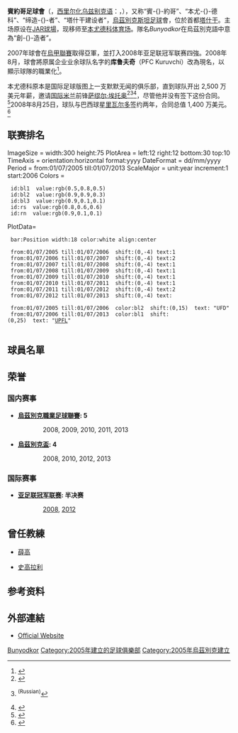 {{noteTA|G1=足球|G2=烏茲別克足球會
|T=zh-hans:本尤德科足球俱乐部;zh-cn:缔造者足球俱乐部;zh-hk:賓約哥足球會;zh-tw:締造者足球俱樂部;
|1=zh-hans:本尤德科;zh-cn:缔造者;zh-hk:賓約哥;zh-tw:締造者;
}}
{{Infobox Football club
| clubname    = 賓約哥<br />Bunyodkor
| image       = [[File:Bunyodkor_logo.jpg|180px]]
| fullname    = 賓約哥足球俱樂部
| nickname    = ''Qaldirgʻochlar'' (燕子)
| shortname   = 
| founded    = {{Start date and age|2005}}
| ground      = [[國家體育場_(烏茲別克)|國家體育場]]
| capacity   = 34,000
| chairman    = 图拉甘·久拉耶夫<br/> Tulagan Djuraev
| mgrtitle    = 領隊
| manager     = [[米尔贾拉勒·卡西莫夫|米尔贾拉勒·卡西莫夫]]<br/> Mirjalol Qosimov
| league      = [[烏茲別克超級足球聯賽|烏茲別克超級足球聯賽]]
| season      = 2021
| position    = 烏茲超，第 5 位
| website    = http://fcbunyodkor.com/
|pattern_la1 = _bunyodkor21h
|pattern_b1 = _bunyodkor21h
|pattern_ra1 = _bunyodkor21h
|pattern_sh1 = _bunyodkor21h
|leftarm1 = 200080
|body1 = 200080
|rightarm1 = 200080
|shorts1 = 200080
|socks1 = 200080
|pattern_la2 = _jakostrike1920wb
|pattern_b2 = _jakostrike1920wb
|pattern_ra2 = _jakostrike1920wb
|pattern_so2 = _jakolazio19wb
|leftarm2 = FFFFFF
|body2 = FFFFFF
|rightarm2 = FFFFFF
|shorts2 = FFFFFF
|socks2 = FFFFFF
}}

'''賓約哥足球會'''（{{lang-uz|Bunyodkor}}，[[乌兹别克语|西里尔化乌兹别克语]]：{{lang|uz|Бунёдкор}}，{{lang-ru|Бунёдкор}}），又称“賓-{}-約哥”、“本尤-{}-德科”、“缔造-{}-者”、“塔什干建设者”，[[烏茲別克斯坦|烏茲別克斯坦]][[足球|足球]]會，位於首都[[塔什干|塔什干]]。主场原设在[[JAR球場|JAR球場]]，现移师至[[本尤德科体育场|本尤德科体育场]]。隊名''Bunyodkor''在烏茲別克語中意為“創-{}-造者”。

2007年球會在[[烏茲別克職業足球聯賽|烏甲聯賽]]取得亞軍，並打入2008年亚足联冠军联赛四強。2008年8月，球會將原属企业业余球队名字的'''库鲁夫奇'''（PFC Kuruvchi）改為現名，以顯示球隊的職業化<ref name="name change">{{Cite web |url=http://www.pfc-kuruvchi.com/eng/news_details.asp?newsID=631 |title=Kuruvchi Renamed to Bunyodkor |access-date=2009-06-23 |archive-date=2008-09-01 |archive-url=https://web.archive.org/web/20080901222441/http://www.pfc-kuruvchi.com/eng/news_details.asp?newsID=631 |dead-url=yes }}</ref>。

本尤德科原本是国际足球版图上一支默默无闻的俱乐部，直到球队开出 2,500 万美元年薪，邀请[[国际米兰|国际米兰]]前锋[[萨缪尔·埃托奥|萨缪尔·埃托奥]]<ref>{{cite web|url=http://www.pfc-kuruvchi.com/eng/news_details.asp?newsID=605|title=Samuel Eto'o in Tashkent!|deadurl=yes|archiveurl=https://web.archive.org/web/20080805002114/http://www.pfc-kuruvchi.com/eng/news_details.asp?newsID=605|archivedate=2008-08-05|access-date=2013-03-10}}</ref><ref>{{cite web|url=http://www.championat.ru/football/news-124771.html|title=Eto'o arrives in Tashkent for talks with Kuruvchi|deadurl=yes|archiveurl=https://web.archive.org/web/20080807000913/http://www.championat.ru/football/news-124771.html|archivedate=2008-08-07|access-date=2013-03-10}}<sup>(Russian)</sup></ref><ref>{{cite web|url=http://www.telegraph.co.uk/sport/football/european/2419130/Samuel-Etoos-arrival-in-Tashkent-fuels-Uzbekistan-transfer-talk.html|title=Samuel Eto'o's arrival in Tashkent fuels Uzbekistan transfer talk|publisher=telegraph.co.uk|date=17 Jul 2008|access-date=2013-03-10|archive-date=2021-05-16|archive-url=https://web.archive.org/web/20210516004015/https://www.telegraph.co.uk/sport/football/european/2419130/Samuel-Etoos-arrival-in-Tashkent-fuels-Uzbekistan-transfer-talk.html|dead-url=no}}</ref>，尽管他并没有签下这份合同。<ref name="442magazine">{{cite web|url=http://au.fourfourtwo.com/news/80611,etoo-in-uzbekistan-for-talks.aspx|title=Eto'o In Uzbekistan For Talks|accessdate=2008-10-02|date=2008-07-18|deadurl=yes|archiveurl=https://web.archive.org/web/20080727112148/http://au.fourfourtwo.com/news/80611%2Cetoo-in-uzbekistan-for-talks.aspx|archivedate=2008-07-27}}</ref>2008年8月25日，球队与巴西球星[[里瓦尔多|里瓦尔多]]签约两年，合同总值 1,400 万美元。<ref name="rivaldo">{{cite web |url=http://soccernet.espn.go.com/news/story?id=566291&sec=europe&&cc=5901 |title=Rivaldo quits AEK Athens to head to Uzbekistan |publisher=Soccernet.espn.go.com |date=2008-08-25 |accessdate=2009-06-09 |archive-date=2012-10-19 |archive-url=https://web.archive.org/web/20121019223802/http://soccernet.espn.go.com/news/story?id=566291&sec=europe&&cc=5901 |dead-url=no }}</ref>

== 联赛排名 ==
<timeline>
ImageSize = width:300 height:75
PlotArea  = left:12 right:12 bottom:30 top:10
TimeAxis = orientation:horizontal format:yyyy
DateFormat = dd/mm/yyyy
Period     = from:01/07/2005 till:01/07/2013
ScaleMajor = unit:year increment:1 start:2006
Colors =
  id:bl1  value:rgb(0.5,0.8,0.5)
  id:bl2  value:rgb(0.9,0.9,0.3)
  id:bl3  value:rgb(0.9,0.1,0.1)
  id:rs  value:rgb(0.8,0.6,0.6)
  id:rn  value:rgb(0.9,0.1,0.1)

PlotData=
  bar:Position width:18 color:white align:center
  
  from:01/07/2005 till:01/07/2006  shift:(0,-4) text:1
  from:01/07/2006 till:01/07/2007  shift:(0,-4) text:2
  from:01/07/2007 till:01/07/2008  shift:(0,-4) text:1
  from:01/07/2008 till:01/07/2009  shift:(0,-4) text:1
  from:01/07/2009 till:01/07/2010  shift:(0,-4) text:1
  from:01/07/2010 till:01/07/2011  shift:(0,-4) text:1
  from:01/07/2011 till:01/07/2012  shift:(0,-4) text:2
  from:01/07/2012 till:01/07/2013  shift:(0,-4) text:

  from:01/07/2005 till:01/07/2006  color:bl2  shift:(0,15)  text: "UFD"
  from:01/07/2006 till:01/07/2013  color:bl1  shift:(0,25)  text: "[[烏茲別克職業足球聯賽|UPFL]]"
  </timeline>

== 球員名單 ==

{{Fs start}}
{{Fs player|no=1|nat=UZB|name=[[內斯特洛夫|內斯特洛夫]]|pos=GK|other=[[Captain|隊長]]}}
{{Fs player|no=2|nat=UZB|name=[[紹拉赫梅多夫|紹拉赫梅多夫]]|pos=DF}}
{{Fs player|no=4|nat=UZB|name=[[卡裏莫夫|卡裏莫夫]]|pos=DF}}
{{Fs player|no=16|nat=UZB|name=[[菲利波斯揚|菲利波斯揚]]|pos=DF}}
{{Fs player|no=23|nat=UZB|name=[[茹拉耶夫|茹拉耶夫]]|pos=DF}}
{{Fs player|no=19|nat=UZB|name=[[哈薩諾夫|哈薩諾夫]]|pos=MF}}
{{Fs player|no=21|nat=UZB|name=[[拉什多夫|拉什多夫]]|pos=MF}}
{{Fs player|no=7|nat=SRB|name=[[馬爾科·布拉季奇|馬爾科·布拉季奇]]|pos=MF}}
{{Fs player|no=14|nat=UZB|name=[[拉西馬圖拉耶夫|拉西馬圖拉耶夫]]|pos=MF}}
{{Fs player|no=8|nat=UZB|name=[[伊布羅希莫夫|伊布羅希莫夫]]|pos=MF}}
{{Fs player|no=13|nat=UZB|name=[[圖拉耶夫|圖拉耶夫]]|pos=MF}}
{{Fs player|no=6|nat=UZB|name=[[加福羅夫|加福羅夫]]|pos=DF}}
{{Fs player|no=17|nat=UZB|name=[[穆爾佐耶夫|穆爾佐耶夫]]|pos=FW}}
{{Fs player|no=11|nat=UKR|name=[[亞曆山大·皮舒爾|亞曆山大·皮舒爾]]|pos=FW}}
{{Fs player|no=3|nat=UZB|name=[[霍加巴洛夫|霍加巴洛夫]]|pos=MF}}
{{Fs player|no=5|nat=UZB|name=[[尤拉耶夫|尤拉耶夫]]|pos=MF}}
{{Fs player|no=9|nat=UZB|name=[[塔蘭|塔蘭]]|pos=FW}}
{{Fs player|no=15|nat=UZB|name=[[賈洛洛夫|賈洛洛夫]]|pos=FW}}
{{Fs player|no=18|nat=UZB|name=[[穆薩耶夫|穆薩耶夫]]|pos=MF}}
{{Fs mid}}
{{Fs player|no=20|nat=UZB|name=[[索利耶夫|索利耶夫]]|pos=FW}}
{{Fs player|no=24|nat=UZB|name=[[帕達耶夫|帕達耶夫]]|pos=FW}}
{{Fs player|no=25|nat=UZB|name=[[蘇乎洛夫|蘇乎洛夫]]|pos=GK}}
{{Fs player|no=26|nat=UZB|name=[[米拉蔔杜拉耶夫|米拉蔔杜拉耶夫]]|pos=DF|}}
{{Fs player|no=27|nat=UZB|name=[[薩比爾霍賈耶夫|薩比爾霍賈耶夫]]|pos=MF}}
{{Fs player|no=28|nat=UZB|name=[[塔吉巴耶夫|塔吉巴耶夫]]|pos=DF}}
{{Fs player|no=29|nat=UZB|name=[[烏林鮑耶夫|烏林鮑耶夫]]|pos=DF}}
{{Fs player|no=33|nat=UZB|name=[[佐特耶夫|佐特耶夫]]|pos=MF}}
{{Fs player|no=35|nat=UZB|name=[[薩法耶夫|薩法耶夫]]|pos=GK}}
{{Fs player|no=44|nat=UZB|name=[[卡西莫夫|卡西莫夫]]|pos=MF}}
{{Fs player|no=45|nat=UZB|name=[[圖拉耶夫|圖拉耶夫]]|pos=GK}}
{{Fs end}}

== 荣誉 ==
===国内赛事===
*'''[[烏茲別克職業足球聯賽|烏茲別克職業足球聯賽]]: 5'''
:: 2008, 2009, 2010, 2011, 2013

*'''[[烏茲別克盃|烏茲別克盃]]: 4'''
:: 2008, 2010, 2012, 2013

===国际赛事===
*'''[[亚足联冠军联赛|亚足联冠军联赛]]: 半决赛'''
:: [[2008年亚足联冠军联赛|2008]], [[2012年亚足联冠军联赛|2012]]

== 曾任教練 ==
* {{flagicon|BRA}} [[薛高|薛高]]
* {{flagicon|BRA}} [[史高拉利|史高拉利]]

==参考资料==
{{reflist|3}}

== 外部連結 ==
* [http://www.fcbunyodkor.com/ Official Website] {{Wayback|url=http://www.fcbunyodkor.com/ |date=20201215154858 }}

{{2009年亚洲冠军联赛}}

[[Category:乌兹别克斯坦足球俱乐部|Bunyodkor]]
[[Category:2005年建立的足球俱樂部|Category:2005年建立的足球俱樂部]]
[[Category:2005年烏茲別克建立|Category:2005年烏茲別克建立]]
